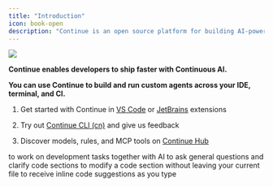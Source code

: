 ```yaml
---
title: "Introduction"
icon: book-open
description: "Continue is an open source platform for building AI-powered coding assistants with customizable components for chat, autocomplete, edit, and agent workflows in VS Code and JetBrains IDEs"
---
```


<script type="application/ld+json">
{
  "@context": "https://schema.org",
  "@type": "Organization",
  "name": "Continue",
  "description": "Open source AI-powered coding assistant with customizable components for chat, autocomplete, edit, and agent workflows in VS Code and JetBrains IDEs",
  "url": "https://continue.dev",
  "logo": {
    "@type": "ImageObject",
    "url": "https://docs.continue.dev/logo/light.svg",
    "width": 200,
    "height": 50
  },
  "foundingDate": "2023",
  "sameAs": [
    "https://github.com/continuedev/continue",
    "https://discord.gg/NWtdYexhMs",
    "https://twitter.com/continuedev",
    "https://linkedin.com/company/continuedev"
  ],
  "contactPoint": {
    "@type": "ContactPoint",
    "contactType": "customer support",
    "url": "https://discord.gg/NWtdYexhMs"
  },
  "offers": {
    "@type": "Offer",
    "name": "Continue AI Coding Assistant",
    "description": "Free open source AI coding assistant with premium team and enterprise features",
    "price": "0",
    "priceCurrency": "USD",
    "availability": "https://schema.org/InStock",
    "category": "Software Development Tools"
  },
  "mainEntity": {
    "@type": "SoftwareApplication",
    "name": "Continue",
    "applicationCategory": "DeveloperApplication",
    "operatingSystem": ["Windows", "macOS", "Linux"],
    "description": "Open source AI-powered coding assistant with customizable components for chat, autocomplete, edit, and agent workflows",
    "url": "https://docs.continue.dev",
    "downloadUrl": [
      "https://marketplace.visualstudio.com/items?itemName=Continue.continue",
      "https://plugins.jetbrains.com/plugin/22707-continue-extension"
    ],
    "softwareVersion": "latest",
    "dateModified": "2024-12-28",
    "publisher": {
      "@type": "Organization",
      "name": "Continue",
      "url": "https://continue.dev"
    },
    "offers": {
      "@type": "Offer",
      "price": "0",
      "priceCurrency": "USD",
      "availability": "https://schema.org/InStock"
    },
    "featureList": [
      "AI-powered code chat",
      "Intelligent autocomplete",
      "Code editing assistance",
      "Agent workflows",
      "Multi-model support",
      "VS Code integration",
      "JetBrains integration",
      "CLI support"
    ]
  }
}
</script>

<script type="application/ld+json">
{
  "@context": "https://schema.org",
  "@type": "WebSite",
  "name": "Continue Documentation",
  "description": "Complete guide to Continue, an open source AI-powered coding assistant with customizable components for chat, autocomplete, edit, and agent workflows",
  "url": "https://docs.continue.dev",
  "publisher": {
    "@type": "Organization",
    "name": "Continue",
    "url": "https://continue.dev"
  },
  "potentialAction": {
    "@type": "SearchAction",
    "target": {
      "@type": "EntryPoint",
      "urlTemplate": "https://docs.continue.dev/search?q={search_term_string}"
    },
    "query-input": "required name=search_term_string"
  }
}
</script>

<Frame>
  <img src="/images/intro-0c302b9c15b890c251b1ad04586c880f.png" />
</Frame>

**Continue enables developers to ship faster with Continuous AI.**

**You can use Continue to build and run custom agents across your IDE, terminal, and CI.**

1. Get started with Continue in [VS Code](https://marketplace.visualstudio.com/items?itemName=Continue.continue) or [JetBrains](https://plugins.jetbrains.com/plugin/22707-continue-extension) extensions

2. Try out [Continue CLI (cn)](https://docs.continue.dev/guides/cli) and give us feedback

3. Discover models, rules, and MCP tools on [Continue Hub](https://hub.continue.dev/)

<CardGroup cols={2}>
  <Card
    title="Agent"
    icon="robot"
    href="/features/agent/quick-start"
    horizontal
  >
    to work on development tasks together with AI
  </Card>
  <Card
    title="Chat"
    icon="messages"
    href="/features/chat/quick-start"
    horizontal
  >
    to ask general questions and clarify code sections
  </Card>
  <Card
    title="Edit"
    icon="pen-to-square"
    href="/features/edit/quick-start"
    horizontal
  >
    to modify a code section without leaving your current file
  </Card>
  <Card
    title="Autocomplete"
    icon="sparkles"
    href="/features/autocomplete/quick-start"
    horizontal
  >
    to receive inline code suggestions as you type
  </Card>

</CardGroup>
